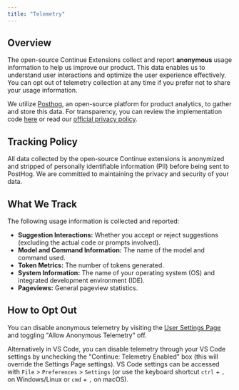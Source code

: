 ```yaml
---
title: "Telemetry"
---
```


## Overview[​](#overview "Direct link to Overview")

The open-source Continue Extensions collect and report **anonymous** usage information to help us improve our product. This data enables us to understand user interactions and optimize the user experience effectively. You can opt out of telemetry collection at any time if you prefer not to share your usage information.

We utilize [Posthog](https://posthog.com/), an open-source platform for product analytics, to gather and store this data. For transparency, you can review the implementation code [here](https://github.com/continuedev/continue/blob/main/gui/src/hooks/CustomPostHogProvider.tsx) or read our [official privacy policy](https://continue.dev/privacy).

## Tracking Policy[​](#tracking-policy "Direct link to Tracking Policy")

All data collected by the open-source Continue extensions is anonymized and stripped of personally identifiable information (PII) before being sent to PostHog. We are committed to maintaining the privacy and security of your data.

## What We Track[​](#what-we-track "Direct link to What We Track")

The following usage information is collected and reported:

* **Suggestion Interactions:** Whether you accept or reject suggestions (excluding the actual code or prompts involved).
* **Model and Command Information:** The name of the model and command used.
* **Token Metrics:** The number of tokens generated.
* **System Information:** The name of your operating system (OS) and integrated development environment (IDE).
* **Pageviews:** General pageview statistics.

## How to Opt Out[​](#how-to-opt-out "Direct link to How to Opt Out")

You can disable anonymous telemetry by visiting the [User Settings Page](/customize/settings) and toggling "Allow Anonymous Telemetry" off.

Alternatively in VS Code, you can disable telemetry through your VS Code settings by unchecking the "Continue: Telemetry Enabled" box (this will override the Settings Page settings). VS Code settings can be accessed with `File` > `Preferences` > `Settings` (or use the keyboard shortcut `ctrl` + `,` on Windows/Linux or `cmd` + `,` on macOS).

